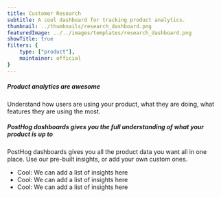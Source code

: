 ```yaml
---
title: Customer Research
subtitle: A cool dashboard for tracking product analytics.
thumbnail: ../thumbnails/research_dashboard.png
featuredImage: ../../images/templates/research_dashboard.png
showTitle: true
filters: {
    type: ["product"],
    maintainer: official
}
---
```


<Section
    divider={false}
    cols={2}
>
    <div>
        <h5>Product analytics are awesome</h5>
        <p>Understand how users are using your product, what they are doing, what features they are using the most.</p>
    </div>
    <div>
        <h5>PostHog dashboards gives you the full understanding of what your product is up to </h5>
        <p>PostHog dashboards gives you all the product data you want all in one place. Use our pre-built insights, or add your own custom ones.</p>
    </div>
</Section>

<Section
    divider={false}
    title="Insights"
    size="full"
>
    <ul>
        <li>Cool: We can add a list of insights here</li>
        <li>Cool: We can add a list of insights here</li>
        <li>Cool: We can add a list of insights here</li>
    </ul>
</Section>
